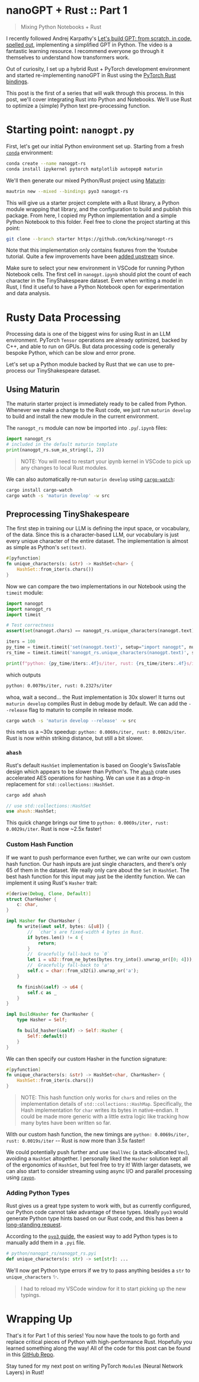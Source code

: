 # nanoGPT + Rust :: Part 1

> Mixing Python Notebooks + Rust

I recently followed Andrej Karpathy's [Let's build GPT: from scratch, in code,
spelled out](https://www.youtube.com/watch?v=kCc8FmEb1nY), implementing a
simplified GPT in Python. The video is a fantastic learning resource. I
recommend everyone go through it themselves to understand how transformers work.

Out of curiosity, I set up a hybrid Rust + PyTorch development environment and
started re-implementing nanoGPT in Rust using the [PyTorch Rust
bindings](https://github.com/LaurentMazare/tch-rs).

This post is the first of a series that will walk through this process. In this
post, we'll cover integrating Rust into Python and Notebooks. We'll use Rust to
optimize a (simple) Python text pre-processing function.

# Starting point: `nanogpt.py`

First, let's get our initial Python environment set up. Starting from a fresh
[`conda`](https://conda.io) environment:

```bash
conda create --name nanogpt-rs
conda install ipykernel pytorch matplotlib autopep8 maturin
```

We'll then generate our mixed Python/Rust project using [Maturin](https://www.maturin.rs):

```bash
mautrin new --mixed --bindings pyo3 nanogpt-rs
```

This will give us a starter project complete with a Rust library, a Python
module wrapping that library, and the configuration to build and publish this
package. From here, I copied my Python implementation and a simple Python
Notebook to this folder. Feel free to clone the project starting at this point:

```bash
git clone --branch starter https://github.com/kcking/nanogpt-rs
```

Note that this implementation only contains features from the Youtube tutorial.
Quite a few improvements have been [added
upstream](https://github.com/karpathy/nanoGPT/commits/master) since.

Make sure to select your new environment in VSCode for running
Python Notebook cells. The first cell in `nanogpt.ipynb` should plot the count of each
character in the TinyShakespeare dataset. Even when writing a model in Rust, I
find it useful to have a Python Notebook open for experimentation and data
analysis.

# Rusty Data Processing

Processing data is one of the biggest wins for using Rust in an LLM environment.
PyTorch `Tensor` operations are already optimized, backed by C++, and able to
run on GPUs. But data processing code is generally bespoke Python, which can be
slow and error prone.

Let's set up a Python module backed by Rust that we can use to pre-process our
TinyShakespeare dataset.

## Using Maturin

The maturin starter project is immediately ready to be called from Python.
Whenever we make a change to the Rust code, we just run `maturin develop` to build
and install the new module in the current environment.

The `nanogpt_rs` module can now be imported into `.py`/`.ipynb` files:

```py
import nanogpt_rs
# included in the default maturin template
print(nanogpt_rs.sum_as_string(1, 2))
```

> NOTE: You will need to restart your ipynb kernel in VSCode to pick up any
> changes to local Rust modules.

We can also automatically re-run `maturin develop` using
[`cargo-watch`](https://github.com/watchexec/cargo-watch):

```bash
cargo install cargo-watch
cargo watch -s 'maturin develop' -w src
```

## Preprocessing TinyShakespeare

The first step in training our LLM is defining the input space, or vocabulary,
of the data. Since this is a character-based LLM, our vocabulary is just every
unique character of the entire dataset. The implementation is almost as simple
as Python's `set(text)`.

```rust
#[pyfunction]
fn unique_characters(s: &str) -> HashSet<char> {
    HashSet::from_iter(s.chars())
}
```

Now we can compare the two implementations in our Notebook using the `timeit`
module:

```py
import nanogpt
import nanogpt_rs
import timeit

# Test correctness
assert(set(nanogpt.chars) == nanogpt_rs.unique_characters(nanogpt.text))

iters = 100
py_time = timeit.timeit('set(nanogpt.text)', setup="import nanogpt", number=iters)
rs_time = timeit.timeit('nanogpt_rs.unique_characters(nanogpt.text)', setup="import nanogpt, nanogpt_rs", number=iters)

print(f"python: {py_time/iters:.4f}s/iter, rust: {rs_time/iters:.4f}s/iter")
```

which outputs

```bash
python: 0.0079s/iter, rust: 0.2327s/iter
```

whoa, wait a second... the Rust implementation is 30x slower! It turns out
`maturin develop` compiles Rust in debug mode by default. We can add the
`--release` flag to maturin to compile in release mode.

```bash
cargo watch -s 'maturin develop --release' -w src
```

this nets us a ~30x speedup: `python: 0.0069s/iter, rust: 0.0082s/iter`. Rust
is now within striking distance, but still a bit slower.

### `ahash`

Rust's default `HashSet` implementation is based on Google's SwissTable design
which appears to be slower than Python's. The
[`ahash`](https://github.com/tkaitchuck/ahash) crate uses accelerated AES
operations for hashing. We can use it as a drop-in replacement for
`std::collections::HashSet`.

```bash
cargo add ahash
```

```rust
// use std::collections::HashSet
use ahash::HashSet;
```

This quick change brings our time to `python: 0.0069s/iter, rust: 0.0029s/iter`.
Rust is now ~2.5x faster!

### Custom Hash Function

If we want to push performance even further, we can write our own custom hash
function. Our hash inputs are just single characters, and there's only 65 of
them in the dataset. We really only care about the `Set` in `HashSet`. The best
hash function for this input may just be the identity function. We can implement
it using Rust's `Hasher` trait:

```rust
#[derive(Debug, Clone, Default)]
struct CharHasher {
    c: char,
}

impl Hasher for CharHasher {
    fn write(&mut self, bytes: &[u8]) {
        //  `char`s are fixed-width 4 bytes in Rust.
        if bytes.len() != 4 {
            return;
        }
        //  Gracefully fall-back to `0`
        let i = u32::from_ne_bytes(bytes.try_into().unwrap_or([0; 4]));
        //  Gracefully fall-back to 'a'
        self.c = char::from_u32(i).unwrap_or('a');
    }

    fn finish(&self) -> u64 {
        self.c as _
    }
}

impl BuildHasher for CharHasher {
    type Hasher = Self;

    fn build_hasher(&self) -> Self::Hasher {
        Self::default()
    }
}
```

We can then specify our custom Hasher in the function signature:

```rust
#[pyfunction]
fn unique_characters(s: &str) -> HashSet<char, CharHasher> {
    HashSet::from_iter(s.chars())
}
```

> NOTE: This hash function only works for `char`s and relies on the
> implementation details of `std::collections::HashMap`. Specifically, the Hash
> implementation for `char` writes its bytes in native-endian. It could be made
> more generic with a little extra logic like tracking how many bytes have been
> written so far.

With our custom hash function, the new timings are `python: 0.0069s/iter, rust:
0.0019s/iter` -- Rust is now more than 3.5x faster!

We could potentially push further and use `SmallVec` (a stack-allocated `Vec`),
avoiding a `HashSet` altogether. I personally liked the `Hasher` solution kept all
of the ergonomics of `HashSet`, but feel free to try it! With larger datasets,
we can also start to consider streaming using async I/O and parallel processing
using [`rayon`](https://github.com/rayon-rs/rayon).

### Adding Python Types

Rust gives us a great type system to work with, but as currently configured, our
Python code cannot take advantage of these types. Ideally `pyo3` would generate
Python type hints based on our Rust code, and this has been a [long-standing
request](https://github.com/PyO3/pyo3/issues/510).

According to the [`pyo3`
guide](https://pyo3.rs/v0.17.3/python_typing_hints#pytyped-requirement), the
easiest way to add Python types is to manually add them in a `.pyi` file.

```py
# python/nanogpt_rs/nanogpt_rs.pyi
def unique_characters(s: str) -> set[str]: ...
```

We'll now get Python type errors if we try to pass anything besides a `str` to
`unique_characters` ✨.

> I had to reload my VSCode window for it to start picking up the new typings.

# Wrapping Up

That's it for Part 1 of this series! You now have the tools to go forth and
replace critical pieces of Python with high-performance Rust. Hopefully you
learned something along the way! All of the code for this post can be found in
this [GitHub Repo](https://github.com/kcking/nanogpt-rs).

Stay tuned for my next post on writing PyTorch `Module`s (Neural Network Layers) in Rust!
